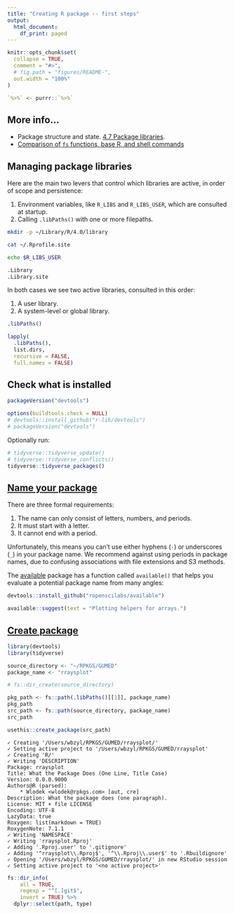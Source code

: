 ```yaml
---
title: "Creating R package -- first steps"
output:
  html_document:
    df_print: paged
---
```


```r
knitr::opts_chunk$set(
  collapse = TRUE,
  comment = "#>",
  # fig.path = "figures/README-",
  out.width = "100%"
)

`%>%` <- purrr::`%>%`
```

## More info...

* Package structure and state. 
[4.7 Package libraries](https://r-pkgs.org/package-structure-state.html#library).
* [Comparison of `fs` functions, base R, and shell commands](https://cran.r-project.org/web/packages/fs/vignettes/function-comparisons.html)


## Managing package libraries

Here are the main two levers that control which libraries
are active, in order of scope and persistence:

1. Environment variables, like `R_LIBS` and `R_LIBS_USER`,
which are consulted at startup.
1. Calling `.libPaths()` with one or more filepaths.

```sh
mkdir -p ~/Library/R/4.0/library
```

```sh
cat ~/.Rprofile.site
```

```sh
echo $R_LIBS_USER
```

```r
.Library
.Library.site
```

In both cases we see two active libraries, consulted in this order:

1. A user library.
1. A system-level or global library.

```r
.libPaths()
```

```r
lapply(
  .libPaths(), 
  list.dirs, 
  recursive = FALSE, 
  full.names = FALSE)
```


## Check what is installed

```r
packageVersion("devtools")

options(buildtools.check = NULL)
# devtools::install_github("r-lib/devtools")
# packageVersion("devtools")
```

Optionally run:

```r
# tidyverse::tidyverse_update()
# tidyverse::tidyverse_conflicts()
tidyverse::tidyverse_packages()
```


## [Name your package](https://r-pkgs.org/workflows101.html#naming)

There are three formal requirements:

1. The name can only consist of letters,
   numbers, and periods.
1. It must start with a letter.
1. It cannot end with a period.

Unfortunately, this means you can’t use either
hyphens (`-`) or underscores (`_`) in your package name.
We recommend against using periods in package names,
due to confusing associations with file 
extensions and S3 methods.

The [available](https://cran.r-project.org/web/packages/available/available.pdf) 
package has a function called `available()` that helps
you evaluate a potential package name from many angles:

```r
devtools::install_github("ropenscilabs/available")
```

```r
available::suggest(text = "Plotting helpers for arrays.")
```


## [Create package](https://r-pkgs.org/workflows101.html#create-a-package)

```r
library(devtools)
library(tidyverse)
```

```r
source_directory <- "~/RPKGS/GUMED" 
package_name <- "rraysplot"

# fs::dir_create(source_directory)

pkg_path <- fs::path(.libPaths()[[1]], package_name)
pkg_path
src_path <- fs::path(source_directory, package_name)
src_path
```

```r
usethis::create_package(src_path)
```

```
✓ Creating '/Users/wbzyl/RPKGS/GUMED/rraysplot/'
✓ Setting active project to '/Users/wbzyl/RPKGS/GUMED/rraysplot'
✓ Creating 'R/'
✓ Writing 'DESCRIPTION'
Package: rraysplot
Title: What the Package Does (One Line, Title Case)
Version: 0.0.0.9000
Authors@R (parsed):
    * Wlodek <wlodek@rpkgs.com> [aut, cre]
Description: What the package does (one paragraph).
License: MIT + file LICENSE
Encoding: UTF-8
LazyData: true
Roxygen: list(markdown = TRUE)
RoxygenNote: 7.1.1
✓ Writing 'NAMESPACE'
✓ Writing 'rraysplot.Rproj'
✓ Adding '.Rproj.user' to '.gitignore'
✓ Adding '^rraysplot\\.Rproj$', '^\\.Rproj\\.user$' to '.Rbuildignore'
✓ Opening '/Users/wbzyl/RPKGS/GUMED/rraysplot/' in new RStudio session
✓ Setting active project to '<no active project>'
```

```r
fs::dir_info(
    all = TRUE, 
    regexp = "^[.]git$",
    invert = TRUE) %>% 
  dplyr::select(path, type)
```
